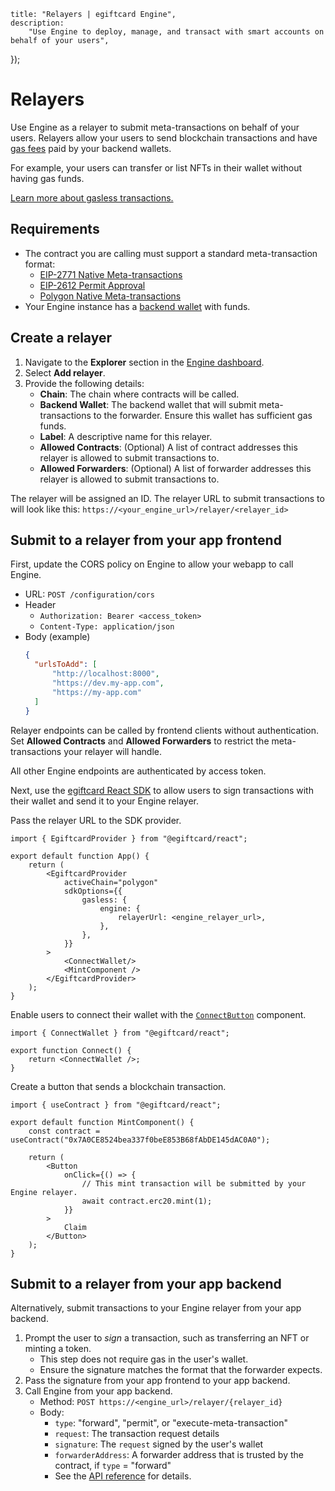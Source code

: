 
	title: "Relayers | egiftcard Engine",
	description:
		"Use Engine to deploy, manage, and transact with smart accounts on behalf of your users",
});

# Relayers

Use Engine as a relayer to submit meta-transactions on behalf of your users. Relayers allow your users to send blockchain transactions and have [gas fees](/glossary/gas) paid by your backend wallets.

For example, your users can transfer or list NFTs in their wallet without having gas funds.

[Learn more about gasless transactions.](/glossary/gasless-transactions)

## Requirements

- The contract you are calling must support a standard meta-transaction format:
  - [EIP-2771 Native Meta-transactions](https://eips.ethereum.org/EIPS/eip-2771)
  - [EIP-2612 Permit Approval](https://eips.ethereum.org/EIPS/eip-2612)
  - [Polygon Native Meta-transactions](https://wiki.polygon.technology/docs/pos/design/transactions/meta-transactions/meta-transactions/)
- Your Engine instance has a [backend wallet](/engine/features/backend-wallets) with funds.

## Create a relayer

1. Navigate to the **Explorer** section in the [Engine dashboard](https://egiftcard.cc/dashboard/engine).
1. Select **Add relayer**.
1. Provide the following details:
   - **Chain**: The chain where contracts will be called.
   - **Backend Wallet**: The backend wallet that will submit meta-transactions to the forwarder. Ensure this wallet has sufficient gas funds.
   - **Label**: A descriptive name for this relayer.
   - **Allowed Contracts**: (Optional) A list of contract addresses this relayer is allowed to submit transactions to.
   - **Allowed Forwarders**: (Optional) A list of forwarder addresses this relayer is allowed to submit transactions to.

The relayer will be assigned an ID.
The relayer URL to submit transactions to will look like this: `https://<your_engine_url>/relayer/<relayer_id>`

## Submit to a relayer from your app frontend

First, update the CORS policy on Engine to allow your webapp to call Engine.

- URL: `POST /configuration/cors`
- Header
  - `Authorization: Bearer <access_token>`
  - `Content-Type: application/json`
- Body (example)
  ```json
  {
  	"urlsToAdd": [
  		"http://localhost:8000",
  		"https://dev.my-app.com",
  		"https://my-app.com"
  	]
  }
  ```

<Callout variant='info' title="Security note">

Relayer endpoints can be called by frontend clients without authentication. Set **Allowed Contracts** and **Allowed Forwarders** to restrict the meta-transactions your relayer will handle.

All other Engine endpoints are authenticated by access token.

</Callout>

Next, use the [egiftcard React SDK](/react) to allow users to sign transactions with their wallet and send it to your Engine relayer.

Pass the relayer URL to the SDK provider.

```tsx
import { EgiftcardProvider } from "@egiftcard/react";

export default function App() {
	return (
		<EgiftcardProvider
			activeChain="polygon"
			sdkOptions={{
				gasless: {
					engine: {
						relayerUrl: <engine_relayer_url>,
					},
				},
			}}
		>
			<ConnectWallet/>
			<MintComponent />
		</EgiftcardProvider>
	);
}
```

Enable users to connect their wallet with the [`ConnectButton`](/typescript/v5/react/components/ConnectButton) component.

```tsx
import { ConnectWallet } from "@egiftcard/react";

export function Connect() {
	return <ConnectWallet />;
}
```

Create a button that sends a blockchain transaction.

```tsx
import { useContract } from "@egiftcard/react";

export default function MintComponent() {
	const contract = useContract("0x7A0CE8524bea337f0beE853B68fAbDE145dAC0A0");

	return (
		<Button
			onClick={() => {
				// This mint transaction will be submitted by your Engine relayer.
				await contract.erc20.mint(1);
			}}
		>
			Claim
		</Button>
	);
}
```

## Submit to a relayer from your app backend

Alternatively, submit transactions to your Engine relayer from your app backend.

1. Prompt the user to _sign_ a transaction, such as transferring an NFT or minting a token.
   - This step does not require gas in the user's wallet.
   - Ensure the signature matches the format that the forwarder expects.
1. Pass the signature from your app frontend to your app backend.
1. Call Engine from your app backend.
   - Method: `POST https://<engine_url>/relayer/{relayer_id}`
   - Body:
     - `type`: "forward", "permit", or "execute-meta-transaction"
     - `request`: The transaction request details
     - `signature`: The `request` signed by the user's wallet
     - `forwarderAddress`: A forwarder address that is trusted by the contract, if `type` = "forward"
     - See the [API reference](https://redocly.github.io/redoc/?url=https://demo.web3api.egiftcard.cc/json#tag/Relayer/operation/relay) for details.
